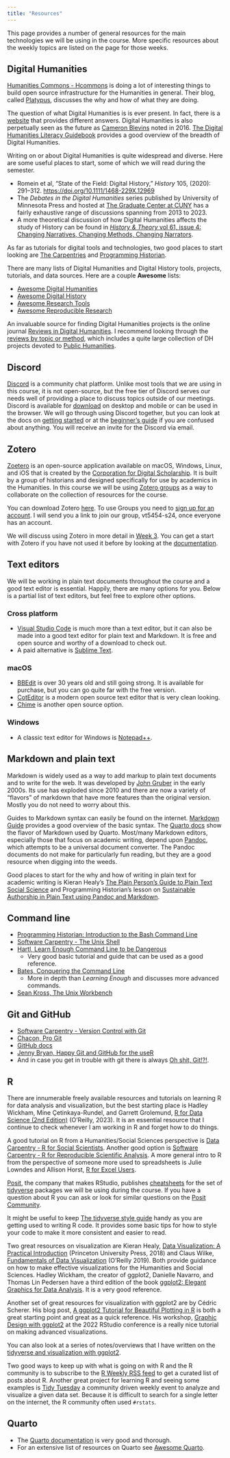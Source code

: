 ```yaml
---
title: "Resources"
---
```


This page provides a number of general resources for the main technologies we will be using in the course. More specific resources about the weekly topics are listed on the page for those weeks.

## Digital Humanities {#sec-dh}
[Humanities Commons - Hcommons](https://hcommons.org) is doing a lot of interesting things to build open source infrastructure for the Humanities in general. Their blog, called [Platypus](https://team.hcommons.org), discusses the why and how of what they are doing.

The question of what Digital Humanities is is ever present. In fact, there is a [website](http://whatisdigitalhumanities.com) that provides different answers. Digital Humanities is also perpetually seen as the future as [Cameron Blevins](http://dhdebates.gc.cuny.edu/debates/text/77) noted in 2016. [The Digital Humanities Literacy Guidebook](https://cmu-lib.github.io/dhlg/) provides a good overview of the breadth of Digital Humanities.

Writing on or about Digital Humanities is quite widespread and diverse. Here are some useful places to start, some of which we will read during the semester.

- Romein et al, "State of the Field: Digital History," *History* 105, (2020): 291--312. [https://doi.org/10.1111/1468-229X.12969](https://doi.org/10.1111/1468-229X.12969)
- The *Debates in the Digital Humanities* series published by University of Minnesota Press and hosted at [The Graduate Center at CUNY](https://dhdebates.gc.cuny.edu) has a fairly exhaustive range of discussions spanning from 2013 to 2023.
- A more theoretical discussion of how Digital Humanities affects the study of History can be found in [*History & Theory* vol 61, issue 4: Changing Narratives, Changing Methods, Changing Narrators](https://onlinelibrary.wiley.com/toc/14682303/2022/61/4).

As far as tutorials for digital tools and technologies, two good places to start looking are [The Carpentries](https://carpentries.org) and [Programming Historian](https://programminghistorian.org).

There are many lists of Digital Humanities and Digital History tools, projects, tutorials, and data sources. Here are a couple **Awesome** lists:  

- [Awesome Digital Humanities](https://dh-tech.github.io/awesome-digital-humanities/)
- [Awesome Digital History](https://github.com/maehr/awesome-digital-history)
- [Awesome Research Tools](https://github.com/emptymalei/awesome-research)
- [Awesome Reproducible Research](https://github.com/leipzig/awesome-reproducible-research)

An invaluable source for finding Digital Humanities projects is the online journal [Reviews in Digital Humanities](https://reviewsindh.pubpub.org). I recommend looking through the [reviews by topic or method](https://reviewsindh.pubpub.org/project-registry-topic-method), which includes a quite large collection of DH projects devoted to [Public Humanities](https://reviewsindh.pubpub.org/public-humanities).

## Discord {#sec-discord}
[Discord](https://discord.com) is a community chat platform. Unlike most tools that we are using in this course, it is not open-source, but the free tier of Discord serves our needs well of providing a place to discuss topics outside of our meetings. Discord is available for [download](https://discord.com/download) on desktop and mobile or can be used in the browser. We will go through using Discord together, but you can look at the docs on [getting started](https://support.discord.com/hc/en-us/articles/360033931551-Getting-Started) or at the [beginner's guide](https://support.discord.com/hc/en-us/articles/360045138571-Beginner-s-Guide-to-Discord) if you are confused about anything. You will receive an invite for the Discord via email.

## Zotero {#sec-zotero}
[Zoetero](https://www.zotero.org) is an open-source application available on macOS, Windows, Linux, and iOS that is created by the [Corporation for Digital Scholarship](https://digitalscholar.org). It is built by a group of historians and designed specifically for use by academics in the Humanities. In this course we will be using [Zotero groups](https://www.zotero.org/groups) as a way to collaborate on the collection of resources for the course.

You can download Zotero [here](https://www.zotero.org/download/). To use Groups you need to [sign up for an account](https://www.zotero.org/user/register). I will send you a link to join our group, vt5454-s24, once everyone has an account.

We will discuss using Zotero in more detail in [Week 3](meetings/03-organization.qmd). You can get a start with Zotero if you have not used it before by looking at the [documentation](https://www.zotero.org/support/).

## Text editors {#sec-text-editors}
We will be working in plain text documents throughout the course and a good text editor is essential. Happily, there are many options for you. Below is a partial list of text editors, but feel free to explore other options.

### Cross platform
- [Visual Studio Code](https://code.visualstudio.com) is much more than a text editor, but it can also be made into a good text editor for plain text and Markdown. It is free and open source and worthy of a download to check out.
- A paid alternative is [Sublime Text](https://www.sublimetext.com).

### macOS
- [BBEdit](http://www.barebones.com/products/bbedit/) is over 30 years old and still going strong. It is available for purchase, but you can go quite far with the free version.
- [CotEditor](https://coteditor.com/) is a modern open source text editor that is very clean looking.
- [Chime](https://www.chimehq.com) is another open source option.

### Windows
- A classic text editor for Windows is [Notepad++](https://notepad-plus-plus.org).

## Markdown and plain text {#sec-md}
Markdown is widely used as a way to add markup to plain text documents and to write for the web. It was developed by [John Gruber](https://daringfireball.net/projects/markdown/syntax) in the early 2000s. Its use has exploded since 2010 and there are now a variety of "flavors" of markdown that have more features than the original version. Mostly you do not need to worry about this.

Guides to Markdown syntax can easily be found on the internet. [Markdown Guide](https://markdownguide.offshoot.io/basic-syntax/) provides a good overview of the basic syntax. The [Quarto docs](https://quarto.org/docs/authoring/markdown-basics.html) show the flavor of Markdown used by Quarto. Most/many Markdown editors, especially those that focus on academic writing, depend upon [Pandoc](https://pandoc.org), which attempts to be a universal document converter. The Pandoc documents do not make for particularly fun reading, but they are a good resource when digging into the weeds.

Good places to start for the why and how of writing in plain text for academic writing is Kieran Healy's [The Plain Person’s Guide to Plain Text Social Science](https://kieranhealy.org/publications/plain-person-text/) and Programming Historian's lesson on [Sustainable Authorship in Plain Text using Pandoc and Markdown](https://programminghistorian.org/en/lessons/sustainable-authorship-in-plain-text-using-pandoc-and-markdown).

## Command line {#sec-cl}
- [Programming Historian: Introduction to the Bash Command Line](https://programminghistorian.org/en/lessons/intro-to-bash)
- [Software Carpentry - The Unix Shell](https://swcarpentry.github.io/shell-novice/)
- [Hartl, Learn Enough Command Line to be Dangerous](https://www.learnenough.com/command-line-tutorial)
	- Very good basic tutorial and guide that can be used as a good reference.
- [Bates, Conquering the Command Line](http://conqueringthecommandline.com/book)
	- More in depth than *Learning Enough* and discusses more advanced commands.
- [Sean Kross, The Unix Workbench](https://seankross.com/the-unix-workbench/)

## Git and GitHub {#sec-git}
- [Software Carpentry - Version Control with Git](https://swcarpentry.github.io/git-novice/)
- [Chacon, Pro Git](https://git-scm.com/book/en/v2)
- [GitHub docs](https://docs.github.com/en)
- [Jenny Bryan, Happy Git and GitHub for the useR](http://happygitwithr.com)
- And in case you get in trouble with git there is always [Oh shit, Git!?!](https://ohshitgit.com).

## R {#sec-r}
There are innumerable freely available resources and tutorials on learning R for data analysis and visualization, but the best starting place is Hadley Wickham, Mine Çetinkaya-Rundel, and Garrett Grolemund, [R for Data Science (2nd Edition)](https://r4ds.hadley.nz) (O'Reilly, 2023). It is an essential resource that I continue to check whenever I am working in R and forget how to do things.

A good tutorial on R from a Humanities/Social Sciences perspective is [Data Carpentry - R for Social Scientists](https://datacarpentry.org/r-socialsci/). Another good option is [Software Carpentry - R for Reproducible Scientific Analysis](https://swcarpentry.github.io/r-novice-gapminder/). A more general intro to R from the perspective of someone more used to spreadsheets is Julie Lowndes and Allison Horst, [R for Excel Users](https://rstudio-conf-2020.github.io/r-for-excel/).

[Posit](https://posit.co), the company that makes RStudio, publishes [cheatsheets](https://posit.co/resources/cheatsheets/) for the set of [tidyverse](https://www.tidyverse.org) packages we will be using during the course. If you have a question about R you can ask or look for similar questions on the [Posit Community](https://community.rstudio.com).

It might be useful to keep [The tidyverse style guide](https://style.tidyverse.org) handy as you are getting used to writing R code. It provides some basic tips for how to style your code to make it more consistent and easier to read.

Two great resources on visualization are Kieran Healy, [Data Visualization: A Practical Introduction](https://socviz.co) (Princeton University Press, 2018) and Claus Wilke, [Fundamentals of Data Visualization](https://clauswilke.com/dataviz/) (O'Reilly 2019). Both provide guidance on how to make effective visualizations for the Humanities and Social Sciences. Hadley Wickham, the creator of ggplot2, Danielle Navarro, and Thomas Lin Pedersen have a third edition of the book [ggplot2: Elegant Graphics for Data Analysis](https://ggplot2-book.org). It is a very good reference.

Another set of great resources for visualization with ggplot2 are by Cédric Scherer. His blog post, [A ggplot2 Tutorial for Beautiful Plotting in R](https://www.cedricscherer.com/2019/08/05/a-ggplot2-tutorial-for-beautiful-plotting-in-r/) is both a great starting point and great as a quick reference. His workshop, [Graphic Design with ggplot2](https://rstudio-conf-2022.github.io/ggplot2-graphic-design/) at the 2022 RStudio conference is a really nice tutorial on making advanced visualizations.

You can also look at a series of notes/overviews that I have written on the [tidyverse and visualization with ggplot2](https://jessesadler.github.io/notes-tidyverse/).

Two good ways to keep up with what is going on with R and the R community is to subscribe to the [R Weekly RSS feed](https://rweekly.org) to get a curated list of posts about R. Another great project for learning R and seeing some examples is [Tidy Tuesday](https://github.com/rfordatascience/tidytuesday) a community driven weekly event to analyze and visualize a given data set. Because it is difficult to search for a single letter on the internet, the R community often used `#rstats`. 

## Quarto {#sec-quarto}
- The [Quarto documentation](https://quarto.org/docs/guide/) is very good and thorough.
- For an extensive list of resources on Quarto see [Awesome Quarto](https://github.com/mcanouil/awesome-quarto).
